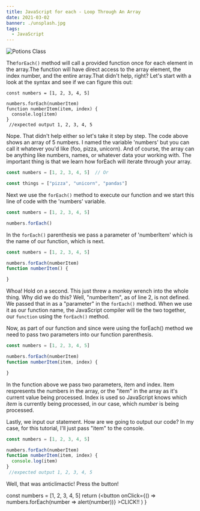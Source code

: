 ```yaml
---
title: JavaScript for each - Loop Through An Array
date: 2021-03-02
banner: ./unsplash.jpg
tags:
  - JavaScript
---
```

![Potions Class](./unsplash.jpg)




The`forEach()` method will call a provided function once for each element in the array.The function will have direct access to the array element, the index number, and the entire array.That didn't help, right? Let's start with a look at the syntax and see if we can figure this out:

```
const numbers = [1, 2, 3, 4, 5]

numbers.forEach(numberItem)
function numberItem(item, index) { 
  console.log(item)
} 
 //expected output 1, 2, 3, 4, 5
```

Nope. That didn't help either so let's take it step by step. The code above shows an array of 5 numbers. I named the variable 'numbers' but you can call it whatever you'd like (foo, pizza, unicorn). And of course, the array can be anything like numbers, names, or whatever data your working with. The important thing is that we learn how forEach will iterate through your array.
```js
const numbers = [1, 2, 3, 4, 5]  // Or

const things = ["pizza", "unicorn", "pandas"]
```
Next we use the `forEach()` method to execute our function and we start this line of code with the 'numbers' variable. 
```js
const numbers = [1, 2, 3, 4, 5]

numbers.forEach()
```
In the `forEach()` parenthesis we pass a parameter of 'numberItem' which is the name of our function, which is next.

```js
const numbers = [1, 2, 3, 4, 5]

numbers.forEach(numberItem)
function numberItem() { 

} 
```

Whoa! Hold on a second. This just threw a monkey wrench into the whole thing. Why did we do this? Well, "numberItem", as of line 2, is not defined. We passed that in as a "parameter" in the `forEach()` method. When we use it as our function name, the JavaScript compiler will tie the two together, our `function` using the `forEach()` method. 

Now, as part of our function and since were using the forEach() method we need to pass two parameters into our function parenthesis. 

```js
const numbers = [1, 2, 3, 4, 5]

numbers.forEach(numberItem)
function numberItem(item, index) { 

} 
```

In the function above we pass two parameters, item and index. Item respresents the numbers in the array, or the "item" in the array as it's current value being processed. Index is used so JavaScript knows which <em>item</em> is currently being processed, in our case, which <em>number</em> is being processed.

Lastly, we input our statement. How are we going to output our code? In my case, for this tutorial, I'll just pass "item" to the console.

```js
const numbers = [1, 2, 3, 4, 5]

numbers.forEach(numberItem)
function numberItem(item, index) { 
  console.log(item)
} 
 //expected output 1, 2, 3, 4, 5
```

Well, that was anticlimactic! Press the button!

  const numbers = [1, 2, 3, 4, 5]
  return (<button onClick={() => numbers.forEach(number => alert(number))} >CLICK!!</button>
  )
}



<ForEachButton/>



